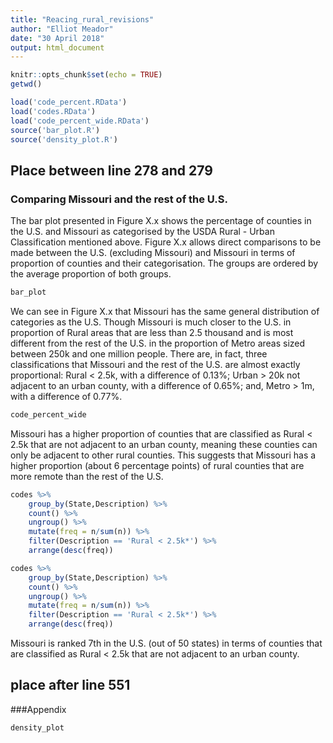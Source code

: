 ```yaml
---
title: "Reacing_rural_revisions"
author: "Elliot Meador"
date: "30 April 2018"
output: html_document
---
```

```r
knitr::opts_chunk$set(echo = TRUE)
getwd()
```

```r
load('code_percent.RData')
load('codes.RData')
load('code_percent_wide.RData')
source('bar_plot.R')
source('density_plot.R')
```
## Place between line 278 and 279
### Comparing Missouri and the rest of the U.S.

The bar plot presented in Figure X.x shows the percentage of counties in the U.S. and Missouri as categorised by the USDA Rural - Urban Classification mentioned above. Figure X.x allows direct comparisons to be made between the U.S. (excluding Missouri) and Missouri in terms of proportion of counties and their categorisation. The groups are ordered by the average proportion of both groups. 

```r
bar_plot
```

We can see in Figure X.x that Missouri has the same general distribution of categories as the U.S. Though Missouri is much closer to the U.S. in proportion of Rural areas that are less than 2.5 thousand and is most different from the rest of the U.S. in the proportion of Metro areas sized between 250k and one million people. There are, in fact, three classifications that Missouri and the rest of the U.S. are almost exactly proportional: Rural < 2.5k, with a difference of 0.13%; Urban > 20k not adjacent to an urban county, with a difference of 0.65%; and, Metro > 1m, with a difference of 0.77%. 

```r
code_percent_wide
```
Missouri has a higher proportion of counties that are classified as Rural < 2.5k that are not adjacent to an urban county, meaning these counties can only be adjacent to other rural counties. This suggests that Missouri has a higher proportion (about 6 percentage points) of rural counties that are more remote than the rest of the U.S. 

```r

codes %>% 
    group_by(State,Description) %>% 
    count() %>% 
    ungroup() %>% 
    mutate(freq = n/sum(n)) %>% 
    filter(Description == 'Rural < 2.5k*') %>% 
    arrange(desc(freq))

codes %>% 
    group_by(State,Description) %>% 
    count() %>% 
    ungroup() %>% 
    mutate(freq = n/sum(n)) %>% 
    filter(Description == 'Rural < 2.5k*') %>% 
    arrange(desc(freq))
```

Missouri is ranked 7th in the U.S. (out of 50 states) in terms of counties that are classified as Rural < 2.5k that are not adjacent to an urban county.

## place after line 551
###Appendix

```r
density_plot
```

